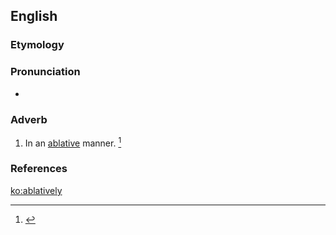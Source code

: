 ==English==

===Etymology===
{{suffix|ablative|ly|t1=to carry away|with|lang=en}}

===Pronunciation===
* {{a|US}} {{IPA|/ˌæb.lə.ˈtaɪv.li/|lang=en}}

===Adverb===
{{en-adv}}
# In an [[ablative]] manner. {{defdate|Mid 19<sup>th</sup> century.}}<ref>{{R:SOED5|page=5}}</ref>

===References===
<references/>

[[ko:ablatively]]